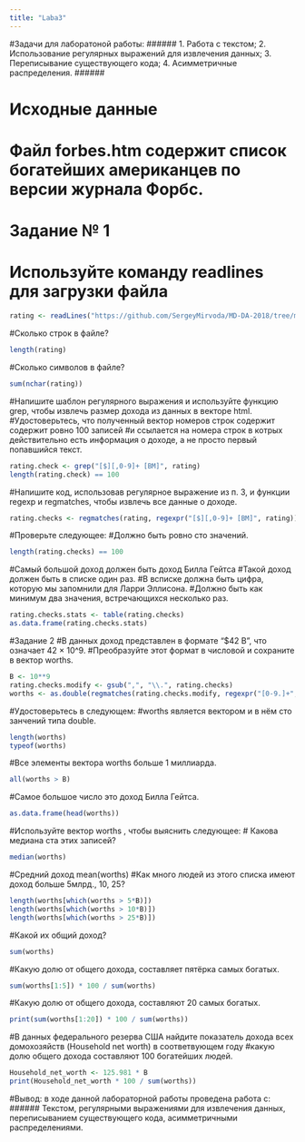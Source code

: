 ```yaml
---
title: "Laba3"
---
```


#Задачи для лаборатоной работы:
######
1. Работа с текстом;
2. Использование регулярных выражений для извлечения данных;
3. Переписывание существующего кода;
4. Асимметричные распределения.
######

# Исходные данные
# Файл forbes.htm содержит список богатейших американцев по версии журнала Форбc.


# Задание № 1
# Используйте команду readlines для загрузки файла
```r
rating <- readLines("https://github.com/SergeyMirvoda/MD-DA-2018/tree/master/data/forbes.htm")
```
#Сколько строк в файле?
```r
length(rating)
```
#Сколько символов в файле?
```r
sum(nchar(rating))
```
#Напишите шаблон регулярного выражения и используйте функцию grep, чтобы извлечь размер дохода из данных в векторе html.
#Удостоверьтесь, что полученный вектор номеров строк содержит содержит ровно 100 записей
#и ссылается на номера строк в котрых действительно есть информация о доходе, а не просто первый попавшийся текст.
```r
rating.check <- grep("[$][,0-9]+ [BM]", rating)
length(rating.check) == 100
```
#Напишите код, использовав регулярное выражение из п. 3, и функции regexp и regmatches, чтобы извлечь все данные о доходе.
```r
rating.checks <- regmatches(rating, regexpr("[$][,0-9]+ [BM]", rating))
```
#Проверьте следующее:
#Должно быть ровно сто значений.
```r
length(rating.checks) == 100
```
#Самый большой доход должен быть доход Билла Гейтса
#Такой доход должен быть в списке один раз.
#В всписке должна быть цифра, которую мы запомнили для Ларри Эллисона.
#Должно быть как минимум два значения, встречающихся несколько раз.
```r
rating.checks.stats <- table(rating.checks)
as.data.frame(rating.checks.stats)
```

#Задание 2
#В данных доход представлен в формате "$42 B", что означает 42 × 10^9. 
#Преобразуйте этот формат в числовой и сохраните в вектор worths. 
```r
B <- 10**9
rating.checks.modify <- gsub(",", "\\.", rating.checks)
worths <- as.double(regmatches(rating.checks.modify, regexpr("[0-9.]+", rating.checks.modify))) * B
```
#Удостоверьтесь в следующем:
#worths является вектором и в нём сто занчений типа double.
```r
length(worths)
typeof(worths)
```
#Все элементы вектора worths больше 1 миллиарда.
```r
all(worths > B)
```
#Самое большое число это доход Билла Гейтса.
```r
as.data.frame(head(worths))
```
#Используйте вектор worths , чтобы выяснить следующее:
# Какова медиана ста этих записей?
```r
median(worths)
```
#Средний доход
mean(worths)
#Как много людей из этого списка имеют доход больше 5млрд., 10, 25?
```r
length(worths[which(worths > 5*B)])
length(worths[which(worths > 10*B)])
length(worths[which(worths > 25*B)])
```
#Какой их общий доход?
```r
sum(worths)
```
#Какую долю от общего дохода, составляет пятёрка самых богатых.
```r
sum(worths[1:5]) * 100 / sum(worths)
```
#Какую долю от общего дохода, составляют 20 самых богатых.
```r
print(sum(worths[1:20]) * 100 / sum(worths))
```
#В данных федерального резерва США найдите показатель дохода всех домохозяйств (Household net worth) в соответвующем году
#какую долю общего дохода составляют 100 богатейших людей.
```r
Household_net_worth <- 125.981 * B
print(Household_net_worth * 100 / sum(worths))
```

#Вывод: в ходе данной лабораторной работы проведена работа с:
######
Текстом, регулярными выражениями для извлечения данных, переписыванием существующего кода, асимметричными распределениями.
